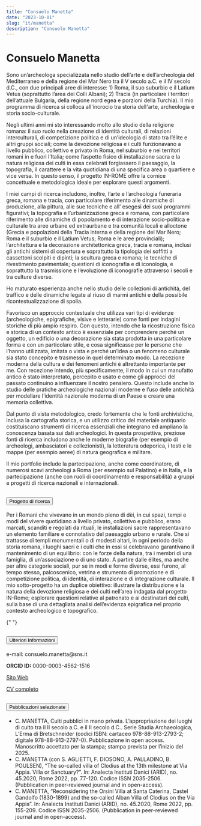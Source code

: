 ```yaml
---
title: "Consuelo Manetta"
date: "2023-10-01"
slug: "it/manetta"
description: "Consuelo Manetta"
---
```


# Consuelo Manetta

Sono un’archeologa specializzata nello studio dell’arte e dell’archeologia del Mediterraneo e della regione del Mar Nero tra il V secolo a.C. e il IV secolo d.C., con due principali aree di interesse: 1) Roma, il suo suburbio e il Latium Vetus (soprattutto l’area dei Colli Albani); 2) Tracia (in particolare i territori dell’attuale Bulgaria, della regione nord egea e porzioni della Turchia). Il mio programma di ricerca si colloca all'incrocio tra storia dell'arte, archeologia e storia socio-culturale.

Negli ultimi anni mi sto interessando molto allo studio della religione romana: il suo ruolo nella creazione di identità culturali, di relazioni interculturali, di competizione politica e di un’ideologia di stato tra l’élite e altri gruppi sociali; come la devozione religiosa e i culti funzionavano a livello pubblico, collettivo e privato in Roma, nel suburbio e nei territori romani in e fuori l’Italia; come l’aspetto fisico di installazione sacra e la natura religiosa dei culti in essa celebrati forgiassero il paesaggio, la topografia, il carattere e la vita quotidiana di una specifica area o quartiere e vice versa. In questo senso, il progetto IN-ROME offre la cornice concettuale e metodologica ideale per esplorare questi argomenti.

I miei campi di ricerca includono, inoltre, l’arte e l’archeologia funeraria greca, romana e tracia, con particolare riferimento alle dinamiche di produzione, alla pittura, alle sue tecniche e all’ esegesi dei suoi programmi figurativi; la topografia e l’urbanizzazione greca e romana, con particolare riferimento alle dinamiche di popolamento e di interazione socio-politica e culturale tra aree urbane ed extraurbane e tra comunità locali e alloctone (Grecia e popolazioni della Tracia interna e della regione del Mar Nero; Roma e il suburbio e il Latium Vetus; Roma e le aree provinciali); l’architettura e la decorazione architettonica greca, tracia e romana, inclusi gli antichi sistemi di copertura e soprattutto la tipologia dei soffitti a cassettoni scolpiti e dipinti; la scultura greca e romana; le tecniche di rivestimento pavimentale; questioni di iconografia e di iconologia, e soprattutto la trasmissione e l’evoluzione di iconografie attraverso i secoli e tra culture diverse.

Ho maturato esperienza anche nello studio delle collezioni di antichità, del traffico e delle dinamiche legate al riuso di marmi antichi e della possibile ricontestualizzazione di spolia.

Favorisco un approccio contestuale che utilizza vari tipi di evidenze (archeologiche, epigrafiche, visive e letterarie) come fonti per indagini storiche di più ampio respiro. Con questo, intendo che la ricostruzione fisica e storica di un contesto antico è essenziale per comprendere perché un oggetto, un edificio o una decorazione sia stata prodotta in una particolare forma e con un particolare stile, e cosa significasse per le persone che l’hanno utilizzata, imitata o vista e perché un’idea o un fenomeno culturale sia stato concepito e trasmesso in quel determinato modo. La recezione moderna della cultura e dei fenomeni antichi è altrettanto importante per me. Con recezione intendo, più specificamente, il modo in cui un manufatto antico è stato interpretato, percepito e usato e come gli approcci del passato continuino a influenzare il nostro pensiero. Questo include anche lo studio delle pratiche archeologiche nazionali moderne e l’uso delle antichità per modellare l’identità nazionale moderna di un Paese e creare una memoria collettiva.

Dal punto di vista metodologico, credo fortemente che le fonti archivistiche, inclusa la cartografia storica, e un utilizzo critico del materiale antiquario costituiscano strumenti di ricerca essenziali che integrano ed ampliano la conoscenza basata sui dati archeologici. In questa prospettiva, preziose fonti di ricerca includono anche le moderne biografie (per esempio di archeologi, ambasciatori e collezionisti), la letteratura odeporica, i testi e le mappe (per esempio aeree) di natura geografica e militare.

Il mio portfolio include la partecipazione, anche come coordinatore, di numerosi scavi archeologi a Roma (per esempio sul Palatino) e in Italia, e la partecipazione (anche con ruoli di coordinamento e responsabilità) a gruppi e progetti di ricerca nazionali e internazionali.

<div class="accordion my-5" id="accordionExample">
  <div class="accordion-item">
    <h2 class="accordion-header" id="headingOne">
      <button
        class="accordion-button"
        type="button"
        data-bs-toggle="collapse"
        data-bs-target="#collapseOne"
        aria-expanded="true"
        aria-controls="collapseOne"
      >
        Progetto di ricerca
      </button>
    </h2>
    <div
      id="collapseOne"
      class="accordion-collapse collapse show"
      aria-labelledby="headingOne"
      data-bs-parent="#accordionExample"
    >
      <div class="accordion-body">
        <p>
       Per i Romani che vivevano in un mondo pieno di dèi, in cui spazi, tempi e modi del vivere quotidiano a livello privato, collettivo e pubblico, erano marcati, scanditi e regolati da rituali, le installazioni sacre rappresentavano un elemento familiare e connotativo del paesaggio urbano e rurale. Che si trattasse di templi monumentali o di modesti altari, in ogni periodo della storia romana, i luoghi sacri e i culti che in essi si celebravano garantivano il mantenimento di un equilibrio: con le forze della natura, tra i membri di una famiglia, di un’associazione o di uno stato. A partire dalle élites, ma anche per altre categorie sociali, pur se in modi e forme diverse, essi furono, al tempo stesso, palcoscenico, vetrina e strumento di promozione e di competizione politica, di identità, di interazione e di integrazione culturale. Il mio sotto-progetto ha un duplice obiettivo: illustrare la distribuzione e la natura della devozione religiosa e dei culti nell’area indagata dal progetto IN-Rome; esplorare questioni relative al patronato e ai destinatari dei culti, sulla base di una dettagliata analisi dell’evidenza epigrafica nel proprio contesto archeologico e topografico.
       </p>
      </div>
    </div>
  </div>

{" "}

<div class="accordion-item">
  <h2 class="accordion-header" id="headingTwo">
    <button
      class="accordion-button collapsed"
      type="button"
      data-bs-toggle="collapse"
      data-bs-target="#collapseTwo"
      aria-expanded="false"
      aria-controls="collapseTwo"
    >
      Ulteriori Informazioni
    </button>
  </h2>
  <div
    id="collapseTwo"
    class="accordion-collapse collapse"
    aria-labelledby="headingTwo"
    data-bs-parent="#accordionExample"
  >
    <div class="accordion-body">
      <p>e-mail: consuelo.manetta@sns.it</p>
      <p>
        <strong>ORCID ID:</strong> 0000-0003-4562-1516
      </p>
      <p>
        <a
          href="https://exeter.academia.edu/ConsueloManetta"
          target="_blank"
          rel="noopener noreferrer"
        >
          Sito Web
        </a>
      </p>
      <p>
        <a href="" target="_blank" rel="noopener noreferrer">
          CV completo
        </a>
      </p>
    </div>
  </div>
</div>

  <div class="accordion-item">
    <h2 class="accordion-header" id="headingThree">
      <button
        class="accordion-button collapsed"
        type="button"
        data-bs-toggle="collapse"
        data-bs-target="#collapseThree"
        aria-expanded="false"
        aria-controls="collapseThree"
      >
        Pubblicazioni selezionate
      </button>
    </h2>
    <div
      id="collapseThree"
      class="accordion-collapse collapse"
      aria-labelledby="headingThree"
      data-bs-parent="#accordionExample"
    >
      <div class="accordion-body">
    <ul>
          <li>
            C. MANETTA, Culti pubblici in mano privata. L’appropriazione dei luoghi di culto tra il II secolo a.C. e il II secolo d.C.. Serie Studia Archaeologica, L’Erma di Bretschneider (codici ISBN: cartaceo 978-88-913-2793-2; digitale 978-88-913-2797-0). Pubblicazione in open access. Manoscritto accettato per la stampa; stampa prevista per l’inizio del 2025.
          </li>
          <li>
            C. MANETTA (con S. AGLIETTI, F. DIOSONO, A. PALLADINO, B. POULSEN), “The so-called villa of Clodius at the 13th milestone at Via Appia. Villa or Sanctuary?”. In: Analecta Instituti Danici (ARID), no. 45.2020, Rome 2022, pp. 77-120. Codice ISSN 2035-2506. (Pubblication in peer-reviewed journal and in open-access).
          </li>
          <li>
           C. MANETTA, “Reconsidering the Orsini Villa at Santa Caterina, Castel Gandolfo (1830-1899) and the so-called Alban Villa of Clodius on the Via Appia”. In: Analecta Instituti Danici (ARID), no. 45.2020, Rome 2022, pp. 155-209. Codice ISSN 2035-2506. (Pubblication in peer-reviewed journal and in open-access).
          </li>
        </ul>
      </div>
    </div>
  </div>
</div>
